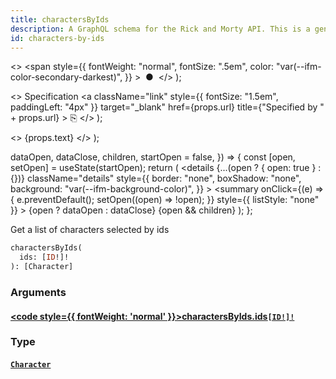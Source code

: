 ```yaml
---
title: charactersByIds
description: A GraphQL schema for the Rick and Morty API. This is a generated file.
id: characters-by-ids
---
```


  <>
    <span
      style={{
        fontWeight: "normal",
        fontSize: ".5em",
        color: "var(--ifm-color-secondary-darkest)",
      }}
    >
      &nbsp;●&nbsp;
    </span>
  </>
);

  <>
    Specification
    <a
      className="link"
      style={{ fontSize: "1.5em", paddingLeft: "4px" }}
      target="_blank"
      href={props.url}
      title={"Specified by " + props.url}
    >
      ⎘
    </a>
  </>
);

  <>
    <span className={props.class}>{props.text}</span>
  </>
);


  dataOpen,
  dataClose,
  children,
  startOpen = false,
}) => {
  const [open, setOpen] = useState(startOpen);
  return (
    <details
      {...(open ? { open: true } : {})}
      className="details"
      style={{
        border: "none",
        boxShadow: "none",
        background: "var(--ifm-background-color)",
      }}
    >
      <summary
        onClick={(e) => {
          e.preventDefault();
          setOpen((open) => !open);
        }}
        style={{ listStyle: "none" }}
      >
        {open ? dataOpen : dataClose}
      </summary>
      {open && children}
    </details>
  );
};

Get a list of characters selected by ids

```graphql
charactersByIds(
  ids: [ID!]!
): [Character]
```

### Arguments

#### [<code style={{ fontWeight: 'normal' }}>charactersByIds.<b>ids</b></code>](#)<Bullet />[`[ID!]!`](/schema/types/scalars/id.mdx) <Badge class="badge badge--secondary" text="non-null"/> <Badge class="badge badge--secondary" text="scalar"/>

### Type

#### [`Character`](/schema/types/objects/character.mdx) <Badge class="badge badge--secondary" text="object"/>
